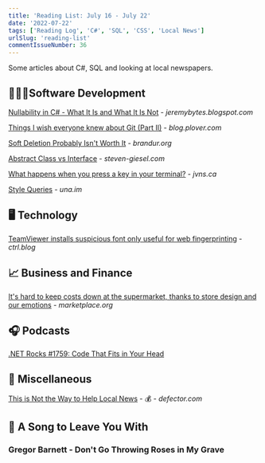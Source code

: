 ```yaml
---
title: 'Reading List: July 16 - July 22'
date: '2022-07-22'
tags: ['Reading Log', 'C#', 'SQL', 'CSS', 'Local News']
urlSlug: 'reading-list'
commentIssueNumber: 36
---
```


Some articles about C#, SQL and looking at local newspapers.

## 👨🏼‍💻Software Development

[Nullability in C# - What It Is and What It Is Not](https://jeremybytes.blogspot.com/2022/07/nullability-in-c-what-it-is-and-what-it.html) - *jeremybytes.blogspot.com*

[Things I wish everyone knew about Git (Part II)](https://blog.plover.com/prog/git/tips-2.html) - *blog.plover.com*

[Soft Deletion Probably Isn't Worth It](https://brandur.org/soft-deletion) - *brandur.org*

[Abstract Class vs Interface](https://steven-giesel.com/blogPost/3992a289-4cc9-460c-b484-0cc137cccafa) - *steven-giesel.com*

[What happens when you press a key in your terminal?](https://jvns.ca/blog/2022/07/20/pseudoterminals/) - *jvns.ca*

[Style Queries](https://una.im/style-queries/) - *una.im*

## 🖥 Technology

[TeamViewer installs suspicious font only useful for web fingerprinting](https://www.ctrl.blog/entry/teamviewer-font-privacy.html) - *ctrl.blog*

## 📈 Business and Finance

[It's hard to keep costs down at the supermarket, thanks to store design and our emotions](https://www.marketplace.org/2022/07/19/supermarket-design-emotions-impulse-buys/) - *marketplace.org*

## 🎧 Podcasts

[.NET Rocks #1759: Code That Fits in Your Head](https://www.dotnetrocks.com/default.aspx?ShowNum=1759)

## 🎒 Miscellaneous

[This is Not the Way to Help Local News](https://defector.com/this-is-not-the-way-to-help-local-news/) - 💰 - *defector.com*

## 🎵 A Song to Leave You With

### Gregor Barnett - Don't Go Throwing Roses in My Grave

<YouTubeEmbed
    id="liHH9TIY-Ik"
    title="Gregor Barnett - Don't Go Throwing Roses in My Grave"
/>
